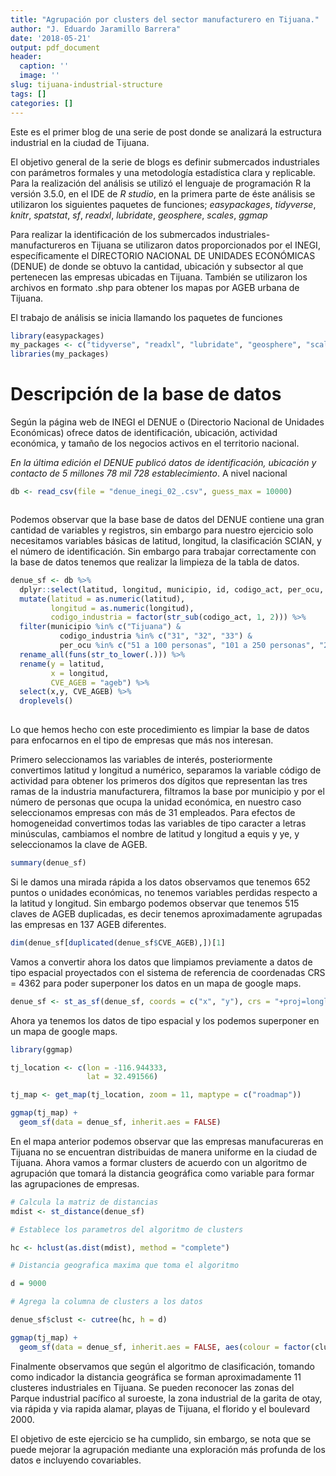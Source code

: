 ```yaml
---
title: "Agrupación por clusters del sector manufacturero en Tijuana."
author: "J. Eduardo Jaramillo Barrera"
date: '2018-05-21'
output: pdf_document
header:
  caption: ''
  image: ''
slug: tijuana-industrial-structure
tags: []
categories: []
---
```


Este es el primer blog de una serie de post donde se analizará la estructura industrial en la ciudad de Tijuana. 

El objetivo general de la serie de blogs es definir submercados industriales con parámetros formales y una metodología estadística clara y replicable. Para la realización del análisis se utilizó el lenguaje de programación R la versión 3.5.0, en el IDE de _R studio_, en la primera parte de éste análisis se utilizaron los siguientes paquetes de funciones; _easypackages_, _tidyverse_, _knitr_, _spatstat_, _sf_, _readxl_, _lubridate_, _geosphere_, _scales_, _ggmap_ 


Para realizar la identificación de los submercados industriales-manufactureros en Tijuana se utilizaron datos proporcionados por el INEGI, específicamente el DIRECTORIO NACIONAL DE UNIDADES ECONÓMICAS (DENUE) de donde se obtuvo la cantidad, ubicación y subsector al que pertenecen las empresas ubicadas en Tijuana. También se utilizaron los archivos en formato .shp para obtener los mapas por AGEB urbana de Tijuana.

El trabajo de análisis se inicia llamando los paquetes de funciones


```r

library(easypackages)
my_packages <- c("tidyverse", "readxl", "lubridate", "geosphere", "scales", "sf", "ggmap")
libraries(my_packages)


```

# Descripción de la base de datos

Según la página web de INEGI el DENUE o (Directorio Nacional de Unidades Económicas) ofrece datos de identificación, ubicación, actividad económica, y tamaño de los negocios activos en el territorio nacional. 

_En la última edición el DENUE publicó datos de identificación, ubicación y contacto de 5 millones 78 mil 728 establecimiento_. A nivel nacional

```r

db <- read_csv(file = "denue_inegi_02_.csv", guess_max = 10000)



```

Podemos observar que la base base de datos del DENUE contiene una gran cantidad de variables y registros, sin embargo para nuestro ejercicio solo necesitamos variables básicas de latitud, longitud, la clasificación SCIAN, y el número de identificación. Sin embargo para trabajar correctamente con la base de datos tenemos que realizar la limpieza de la tabla de datos. 


```r

denue_sf <- db %>%
  dplyr::select(latitud, longitud, municipio, id, codigo_act, per_ocu, ageb, manzana, fecha_alta) %>%
  mutate(latitud = as.numeric(latitud),
         longitud = as.numeric(longitud),
         codigo_industria = factor(str_sub(codigo_act, 1, 2))) %>%
  filter(municipio %in% c("Tijuana") & 
           codigo_industria %in% c("31", "32", "33") &
           per_ocu %in% c("51 a 100 personas", "101 a 250 personas", "251 y más personas")) %>%
  rename_all(funs(str_to_lower(.))) %>%
  rename(y = latitud,
         x = longitud,
         CVE_AGEB = "ageb") %>%
  select(x,y, CVE_AGEB) %>%
  droplevels()
  

```

Lo que hemos hecho con este procedimiento es limpiar la base de datos para enfocarnos en el tipo de empresas que más nos interesan. 

Primero seleccionamos las variables de interés, posteriormente convertimos latitud y longitud a numérico, separamos la variable código de actividad para obtener los primeros dos dígitos que representan las tres ramas de la industria manufacturera, filtramos la base por municipio y por el número de personas que ocupa la unidad económica, en nuestro caso seleccionamos empresas con más de 31 empleados. Para efectos de homogeneidad convertimos todas las variables de tipo caracter a letras minúsculas, cambiamos el nombre de latitud y longitud a equis y ye, y seleccionamos la clave de AGEB. 


```r

summary(denue_sf)

```



Si le damos una mirada rápida a los datos observamos que tenemos 652 puntos o unidades económicas, no tenemos variables perdidas respecto a la latitud y longitud. Sin embargo podemos observar que tenemos 515 claves de AGEB duplicadas, es decir tenemos aproximadamente agrupadas las empresas en 137 AGEB diferentes. 

```r

dim(denue_sf[duplicated(denue_sf$CVE_AGEB),])[1]

```


Vamos a convertir ahora los datos que limpiamos previamente a datos de tipo espacial proyectados con el sistema de referencia de coordenadas CRS = 4362 para poder superponer los datos en un mapa de google maps. 


```r

denue_sf <- st_as_sf(denue_sf, coords = c("x", "y"), crs = "+proj=longlat +ellps=WGS84 +datum=WGS84")


```

Ahora ya tenemos los datos de tipo espacial y los podemos superponer en un mapa de google maps. 


```r
library(ggmap)

tj_location <- c(lon = -116.944333,
                 lat = 32.491566)

tj_map <- get_map(tj_location, zoom = 11, maptype = c("roadmap"))

ggmap(tj_map) +
  geom_sf(data = denue_sf, inherit.aes = FALSE)

```
En el mapa anterior podemos observar que las empresas manufacureras en Tijuana no se encuentran distribuidas de manera uniforme en la ciudad de Tijuana. Ahora vamos a formar clusters de acuerdo con un algoritmo de agrupación que tomará la distancia geográfica como variable para formar las agrupaciones de empresas. 


```r
# Calcula la matriz de distancias
mdist <- st_distance(denue_sf)

# Establece los parametros del algoritmo de clusters

hc <- hclust(as.dist(mdist), method = "complete")

# Distancia geografica maxima que toma el algoritmo

d = 9000

# Agrega la columna de clusters a los datos

denue_sf$clust <- cutree(hc, h = d)

ggmap(tj_map) +
  geom_sf(data = denue_sf, inherit.aes = FALSE, aes(colour = factor(clust)))
```

Finalmente observamos que según el algoritmo de clasificación, tomando como indicador la distancia geográfica se forman aproximadamente 11 clusteres industriales en Tijuana. Se pueden reconocer las zonas del Parque industrial pacífico al suroeste, la zona industrial de la garita de otay, via rápida y via rapida alamar, playas de Tijuana, el florido  y el boulevard 2000. 

El objetivo de este ejercicio se ha cumplido, sin embargo, se nota que se puede mejorar la agrupación mediante una exploración más profunda de los datos e incluyendo covariables. 



































